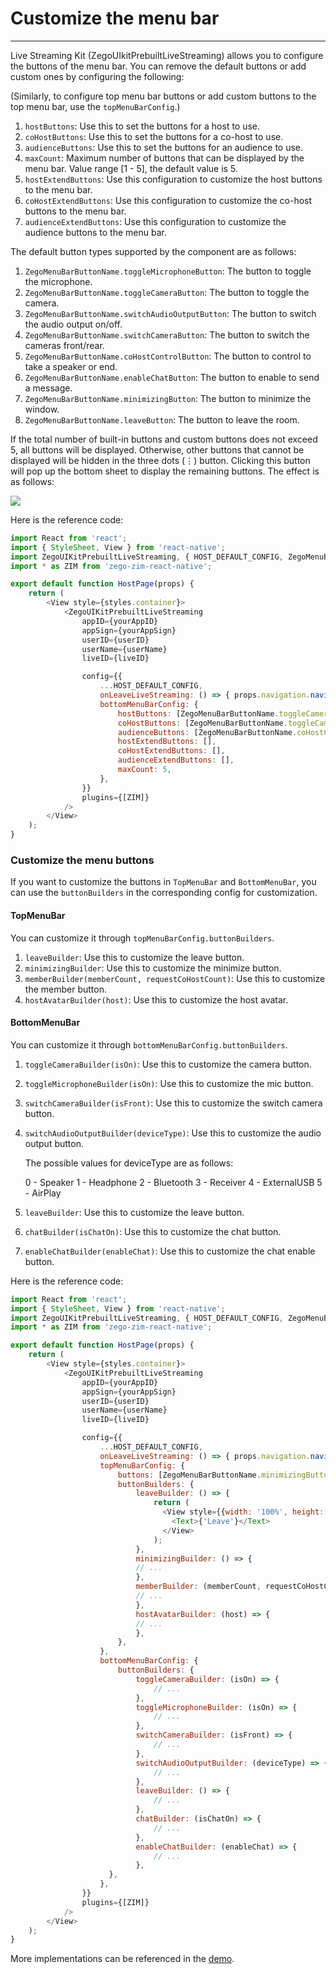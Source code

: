 # Customize the menu bar

- - -


Live Streaming Kit (ZegoUIkitPrebuiltLiveStreaming) allows you to configure the buttons of the menu bar. You can remove the default buttons or add custom ones by configuring the following:

(Similarly, to configure top menu bar buttons or add custom buttons to the top menu bar, use the `topMenuBarConfig`.)

1. `hostButtons`: Use this to set the buttons for a host to use.
2. `coHostButtons`: Use this to set the buttons for a co-host to use.
3. `audienceButtons`: Use this to set the buttons for an audience to use.
4. `maxCount`: Maximum number of buttons that can be displayed by the menu bar. Value range [1 - 5], the default value is 5.
5. `hostExtendButtons`: Use this configuration to customize the host buttons to the menu bar.
6. `coHostExtendButtons`: Use this configuration to customize the co-host buttons to the menu bar.
7. `audienceExtendButtons`: Use this configuration to customize the audience buttons to the menu bar.

The default button types supported by the component are as follows:

1. `ZegoMenuBarButtonName.toggleMicrophoneButton`: The button to toggle the microphone.
2. `ZegoMenuBarButtonName.toggleCameraButton`: The button to toggle the camera.
3. `ZegoMenuBarButtonName.switchAudioOutputButton`: The button to switch the audio output on/off.
4. `ZegoMenuBarButtonName.switchCameraButton`: The button to switch the cameras front/rear.
5. `ZegoMenuBarButtonName.coHostControlButton`: The button to control to take a speaker or end.
6. `ZegoMenuBarButtonName.enableChatButton`: The button to enable to send a message.
7. `ZegoMenuBarButtonName.minimizingButton`: The button to minimize the window.
8. `ZegoMenuBarButtonName.leaveButton`: The button to leave the room.

If the total number of built-in buttons and custom buttons does not exceed 5, all buttons will be displayed.
Otherwise, other buttons that cannot be displayed will be hidden in the three dots (⋮) button. Clicking this button will pop up the bottom sheet to display the remaining buttons. The effect is as follows:

<Frame width="30%" height="auto" caption="">
  <img src="https://storage.zego.im/sdk-doc/Pics/ZegoUIKit/live/live_buttom_menu_bar.gif" />
</Frame> 

Here is the reference code:

```js
import React from 'react';
import { StyleSheet, View } from 'react-native';
import ZegoUIKitPrebuiltLiveStreaming, { HOST_DEFAULT_CONFIG, ZegoMenuBarButtonName } from '@zegocloud/zego-uikit-prebuilt-live-streaming-rn';
import * as ZIM from 'zego-zim-react-native';

export default function HostPage(props) {
    return (
        <View style={styles.container}>
            <ZegoUIKitPrebuiltLiveStreaming
                appID={yourAppID}
                appSign={yourAppSign}
                userID={userID}
                userName={userName}
                liveID={liveID}

                config={{
                    ...HOST_DEFAULT_CONFIG,
                    onLeaveLiveStreaming: () => { props.navigation.navigate('HomePage') },
                    bottomMenuBarConfig: {
                        hostButtons: [ZegoMenuBarButtonName.toggleCameraButton, ZegoMenuBarButtonName.toggleMicrophoneButton, ZegoMenuBarButtonName.switchCameraButton],
                        coHostButtons: [ZegoMenuBarButtonName.toggleCameraButton, ZegoMenuBarButtonName.toggleMicrophoneButton, ZegoMenuBarButtonName.switchCameraButton, ZegoMenuBarButtonName.coHostControlButton],
                        audienceButtons: [ZegoMenuBarButtonName.coHostControlButton],
                        hostExtendButtons: [],
                        coHostExtendButtons: [],
                        audienceExtendButtons: [],
                        maxCount: 5,
                    },
                }}
                plugins={[ZIM]}
            />
        </View>
    );
}
```

### Customize the menu buttons

If you want to customize the buttons in `TopMenuBar` and `BottomMenuBar`, you can use the `buttonBuilders` in the corresponding config for customization.

#### TopMenuBar

You can customize it through `topMenuBarConfig.buttonBuilders`.

1. `leaveBuilder`: Use this to customize the leave button.
2. `minimizingBuilder`: Use this to customize the minimize button.
3. `memberBuilder(memberCount, requestCoHostCount)`: Use this to customize the member button.
4. `hostAvatarBuilder(host)`: Use this to customize the host avatar.


#### BottomMenuBar

You can customize it through `bottomMenuBarConfig.buttonBuilders`.

1. `toggleCameraBuilder(isOn)`: Use this to customize the camera button.
2. `toggleMicrophoneBuilder(isOn)`: Use this to customize the mic button.
3. `switchCameraBuilder(isFront)`: Use this to customize the switch camera button.
4. `switchAudioOutputBuilder(deviceType)`: Use this to customize the audio output button.

    The possible values for deviceType are as follows:

    0 - Speaker
    1 - Headphone
    2 - Bluetooth
    3 - Receiver
    4 - ExternalUSB
    5 - AirPlay
5. `leaveBuilder`: Use this to customize the leave button.
6. `chatBuilder(isChatOn)`: Use this to customize the chat button.
7. `enableChatBuilder(enableChat)`: Use this to customize the chat enable button.


Here is the reference code:

```js
import React from 'react';
import { StyleSheet, View } from 'react-native';
import ZegoUIKitPrebuiltLiveStreaming, { HOST_DEFAULT_CONFIG, ZegoMenuBarButtonName } from '@zegocloud/zego-uikit-prebuilt-live-streaming-rn';
import * as ZIM from 'zego-zim-react-native';

export default function HostPage(props) {
    return (
        <View style={styles.container}>
            <ZegoUIKitPrebuiltLiveStreaming
                appID={yourAppID}
                appSign={yourAppSign}
                userID={userID}
                userName={userName}
                liveID={liveID}

                config={{
                    ...HOST_DEFAULT_CONFIG,
                    onLeaveLiveStreaming: () => { props.navigation.navigate('HomePage') },
                    topMenuBarConfig: {
                        buttons: [ZegoMenuBarButtonName.minimizingButton, ZegoMenuBarButtonName.leaveButton],
                        buttonBuilders: {
                            leaveBuilder: () => {
                                return (
                                  <View style={{width: '100%', height: '100%', backgroundColor: 'white', alignItems: 'center', justifyContent: 'center'}}>
                                    <Text>{'Leave'}</Text>
                                  </View>
                                );
                            },
                            minimizingBuilder: () => {
                            // ...
                            },
                            memberBuilder: (memberCount, requestCoHostCount) => {
                            // ...
                            },
                            hostAvatarBuilder: (host) => {
                            // ...
                            },
                        },
                    },
                    bottomMenuBarConfig: {
                        buttonBuilders: {
                            toggleCameraBuilder: (isOn) => {
                                // ...
                            },
                            toggleMicrophoneBuilder: (isOn) => {
                                // ...
                            },
                            switchCameraBuilder: (isFront) => {
                                // ...
                            },
                            switchAudioOutputBuilder: (deviceType) => {
                                // ...
                            },
                            leaveBuilder: () => {
                                // ...
                            },
                            chatBuilder: (isChatOn) => {
                                // ...
                            },
                            enableChatBuilder: (enableChat) => {
                                // ...
                            },
                      },
                    },
                }}
                plugins={[ZIM]}
            />
        </View>
    );
}
```

More implementations can be referenced in the [demo](https://github.com/ZEGOCLOUD/zego_uikit_prebuilt_live_streaming_example_rn/tree/master/live_streaming_custom_builder).
